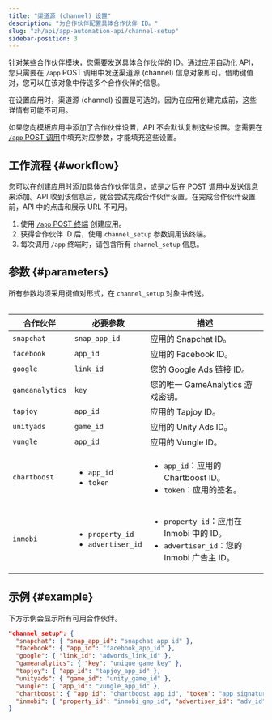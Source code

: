 ```yaml
---
title: "渠道源 (channel) 设置"
description: "为合作伙伴配置具体合作伙伴 ID。"
slug: "zh/api/app-automation-api/channel-setup"
sidebar-position: 3
---
```


针对某些合作伙伴模块，您需要发送具体合作伙伴的 ID。通过应用自动化 API，您只需要在 `/app` POST 调用中发送渠道源 \(channel\) 信息对象即可。借助键值对，您可以在该对象中传送多个合作伙伴的信息。

<Callout type="note">

在设置应用时，渠道源 \(channel\) 设置是可选的。因为在应用创建完成前，这些详情有可能不可用。

</Callout>

如果您向模板应用中添加了合作伙伴设置，API 不会默认复制这些设置。您需要在 [`/app` POST 调用](/zh/api/app-automation-api/app-endpoint#parameters)中填充对应参数，才能填充这些设置。

## 工作流程 {#workflow}

您可以在创建应用时添加具体合作伙伴信息，或是之后在 POST 调用中发送信息来添加。API 收到该信息后，就会尝试完成合作伙伴设置。在完成合作伙伴设置前，API 中的点击和展示 URL 不可用。

1. 使用 [`/app` POST 终端](/zh/api/app-automation-api/app-endpoint#parameters) 创建应用。
2. 获得合作伙伴 ID 后，使用 `channel_setup` 参数调用该终端。
3. 每次调用 `/app` 终端时，请包含所有 `channel_setup` 信息。

## 参数 {#parameters}

<Callout type="important">

所有参数均须采用键值对形式，在 `channel_setup` 对象中传送。

</Callout>
<Table>

| 合作伙伴        | 必要参数                                                | 描述                                                                                                      |
| --------------- | ------------------------------------------------------- | --------------------------------------------------------------------------------------------------------- |
| `snapchat`      | `snap_app_id`                                           | 应用的 Snapchat ID。                                                                                      |
| `facebook`      | `app_id`                                                | 应用的 Facebook ID。                                                                                      |
| `google`        | `link_id`                                               | 您的 Google Ads 链接 ID。                                                                                 |
| `gameanalytics` | `key`                                                   | 您的唯一 GameAnalytics 游戏密钥。                                                                         |
| `tapjoy`        | `app_id`                                                | 应用的 Tapjoy ID。                                                                                        |
| `unityads`      | `game_id`                                               | 应用的 Unity Ads ID。                                                                                     |
| `vungle`        | `app_id`                                                | 应用的 Vungle ID。                                                                                        |
| `chartboost`    | <ul><li>`app_id`</li><li>`token`</li></ul>              | <ul><li>`app_id`：应用的 Chartboost ID。</li><li>`token`：应用的签名。</li></ul>                          |
| `inmobi`        | <ul><li>`property_id`</li><li>`advertiser_id`</li></ul> | <ul><li>`property_id`：应用在 Inmobi 中的 ID。</li><li>`advertiser_id`：您的 Inmobi 广告主 ID。</li></ul> |

</Table>

## 示例 {#example}

下方示例会显示所有可用合作伙伴。

<CodeBlock title="可用合作伙伴">

```json
"channel_setup": {
  "snapchat": { "snap_app_id": "snapchat app id" },
  "facebook": { "app_id": "facebook_app_id" },
  "google": { "link_id": "adwords_link_id" },
  "gameanalytics": { "key": "unique game key" },
  "tapjoy": { "app_id": "tapjoy_app_id" },
  "unityads": { "game_id": "unity_game_id" },
  "vungle": { "app_id": "vungle_app_id" },
  "chartboost": { "app_id": "chartboost_app_id", "token": "app_signature" },
  "inmobi": { "property_id": "inmobi_gmp_id", "advertiser_id": "adv_id" }
}
```

</CodeBlock>
